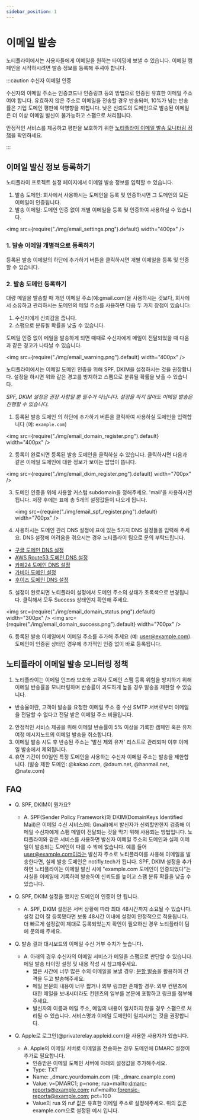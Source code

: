 ```yaml
---
sidebar_position: 1
---
```


# 이메일 발송

노티플라이에서는 사용자들에게 이메일을 원하는 타이밍에 보낼 수 있습니다. 이메일 캠페인을 시작하시려면 발송 정보를 등록해 주셔야 합니다. 

:::caution 수신자 이메일 인증

수신자의 이메일 주소는 인증코드나 인증링크 등의 방법으로 인증된 유효한 이메일 주소여야 합니다. 유효하지 않은 주소로 이메일을 전송할 경우 반송되며, 10%가 넘는 반송률은 기업 도메인 평판에 악영향을 끼칩니다. 낮은 신뢰도의 도메인으로 발송된 이메일은 더 이상 이메일 발신이 불가능하고 스팸으로 처리됩니다.

안정적인 서비스를 제공하고 평판을 보호하기 위한 [노티플라이 이메일 발송 모니터링 정책](https://docs.notifly.tech/ko/user-guide/email/guide#%EB%85%B8%ED%8B%B0%ED%94%8C%EB%9D%BC%EC%9D%B4-%EC%9D%B4%EB%A9%94%EC%9D%BC-%EB%B0%9C%EC%86%A1-%EB%AA%A8%EB%8B%88%ED%84%B0%EB%A7%81-%EC%A0%95%EC%B1%85)을 확인하세요.

:::

## 이메일 발신 정보 등록하기

노티플라이 프로젝트 설정 페이지에서 이메일 발송 정보를 입력할 수 있습니다.

1. 발송 도메인: 회사에서 사용하시는 도메인을 등록 및 인증하시면 그 도메인의 모든 이메일이 인증됩니다.
2. 발송 이메일: 도메인 인증 없이 개별 이메일을 등록 및 인증하여 사용하실 수 있습니다.

<img src={require("./img/email_settings.png").default} width="400px" />

### 1. 발송 이메일 개별적으로 등록하기

등록된 발송 이메일의 하단에 추가하기 버튼을 클릭하시면 개별 이메일을 등록 및 인증할 수 있습니다.

### 2. 발송 도메인 등록하기

대량 메일을 발송할 때 개인 이메일 주소(예:gmail.com)을 사용하시는 것보다, 회사에서 소유하고 관리하시는 도메인의 메일 주소를 사용하면 다음 두 가지 장점이 있습니다:

1. 수신자에게 신뢰감을 줍니다.
2. 스팸으로 분류될 확률을 낮출 수 있습니다.

도메일 인증 없이 메일을 발송하게 되면 때때로 수신자에게 메일이 전달되었을 때 다음과 같은 경고가 나타날 수 있습니다.

<img src={require("./img/email_warning.png").default} width="400px" />

노티플라이에서는 이메일 도메인 인증을 위해 SPF, DKIM을 설정하시는 것을 권장합니다. 설정을 하시면 위와 같은 경고를 방지하고 스팸으로 분류될 확률을 낮출 수 있습니다.

_SPF, DKIM 설정은 권장 사항일 뿐 필수가 아닙니다. 설정을 하지 않아도 이메일 발송은 진행할 수 있습니다._

1. 등록된 발송 도메인 의 하단에 추가하기 버튼을 클릭하여 사용하실 도메인을 입력합니다 (예: `example.com`)

<img src={require("./img/email_domain_register.png").default} width="400px" />

2. 등록이 완료되면 등록된 발송 도메인을 클릭하실 수 있습니다. 클릭하시면 다음과 같은 이메일 도메인에 대한 정보가 보이는 팝업이 뜹니다.

<img src={require("./img/email_dkim_register.png").default} width="700px" />

3. 도메인 인증을 위해 사용할 커스텀 subdomain을 정해주세요. 'mail'을 사용하시면 됩니다. 저장 후에는 표에 총 5개의 설정값들이 나오게 됩니다.

   <img src={require("./img/email_spf_register.png").default} width="700px" />

4. 사용하시는 도메인 관리 DNS 설정에 표에 있는 5가지 DNS 설정들을 입력해 주세요. DNS 설정에 어려움을 겪으시는 경우 노티플라이 팀으로 문의 부탁드립니다.

- [구글 도메인 DNS 설정](https://support.google.com/domains/answer/3290309?hl=ko&ref_topic=9018335&sjid=12768285378828216417-AP)
- [AWS Route53 도메인 DNS 설정](https://docs.aws.amazon.com/ko_kr/Route53/latest/DeveloperGuide/rrsets-working-with.html)
- [카페24 도메인 DNS 설정](https://help.cafe24.com/cs/cs_faq_view.php?idx=3766)
- [가비아 도메인 설정](https://customer.gabia.com/manual/domain/287/1201)
- [후이즈 도메인 DNS 설정](https://cs.whois.co.kr/faq/?p=list&service=1)

5. 설정이 완료되면 노티플라이 설정에서 도메인 주소의 상태가 초록색으로 변경됩니다. 클릭해서 모두 Success 상태인지 확인해 주세요.

<img src={require("./img/email_domain_status.png").default} width="300px" />
<img src={require("./img/email_domain_success.png").default} width="700px" />

6. 등록된 발송 이메일에서 이메일 주소를 추가해 주세요 (예: user@example.com). 도메인이 인증된 상태인 경우에 추가적인 인증 없이 바로 등록됩니다.

## 노티플라이 이메일 발송 모니터링 정책

1. 노티플라이는 이메일 인프라 보호와 고객사 도메인 스팸 등록 위험을 방지하기 위해 이메일 반송률을 모니터링하며 반송률이 과도하게 높을 경우 발송을 제한할 수 있습니다. 
  - 반송율이란, 고객이 발송을 요청한 이메일 주소 중 수신 SMTP 서버로부터 이메일을 전달할 수 없다고 전달 받은 이메일 주소 비율입니다.
2. 안정적인 서비스 제공을 위해 이메일 반송률이 5% 이상을 기록한 캠페인 혹은 유저여정 메시지노드의 이메일 발송을 취소합니다.
3. 이메일 발송 시도 후 반송된 주소는 '발신 제외 유저' 리스트로 관리되며 이후 이메일 발송에서 제외됩니다.
4. 휴면 기간이 90일인 특정 도메인을 사용하는 수신자 이메일 주소는 발송을 제한합니다. (발송 제한 도메인: @kakao.com, @daum.net, @hanmail.net, @nate.com)


## FAQ

- Q. SPF, DKIM이 뭔가요?

  - A. SPF(Sender Policy Framework)와 DKIM(DomainKeys Identified Mail)은 이메일 수신 서비스(예: Gmail)에서 발신자가 신뢰할만한지 검증해 이메일 수신자에게 스팸 메일이 전달되는 것을 막기 위해 사용되는 방법입니다. 노티플라이와 같은 서비스를 사용하면 발신자 이메일 주소의 도메인과 실제 이메일이 발송되는 도메인이 다를 수 밖에 없습니다. 예를 들어 user@example.com이라는 발신자 주소로 노티플라이를 사용해 이메일을 발송한다면, 실제 발송 도메인은 notifly.tech가 됩니다. SPF, DKIM 설정을 추가하면 노티플라이는 이메일 발신 시에 "example.com 도메인이 인증되었다"는 사실을 이메일에 기록하여 발송하여 신뢰도를 높이고 스팸 분류 확률을 낮출 수 있습니다.

- Q. SPF, DKIM 설정을 했지만 도메인이 인증이 안 됩니다.
  - A. SPF, DKIM 설정은 서버 상황에 따라 최대 48시간까지 소요될 수 있습니다. 설정 값이 잘 등록됐다면 보통 48시간 이내에 설정이 안정적으로 적용됩니다. 더 빠르게 설정값이 제대로 등록되었는지 확인이 필요하신 경우 노티플라이 팀에 문의해 주세요.

- Q. 발송 결과 대시보드의 이메일 수신 거부 수치가 높습니다.
  - A. 아래의 경우 수신자의 이메일 서비스가 메일을 스팸으로 판단할 수 있습니다. 메일 발송 타이밍 설정 및 내용 작성 시 참고해주세요.
      - 짧은 시간에 너무 많은 수의 이메일을 보낼 경우: [분할 발송](/ko/user-guide/campaigns/campaign-segments/segment#throttling)을 활용하여 간격을 두고 발송해주세요.
      - 메일 본문의 내용이 너무 짧거나 외부 링크만 존재할 경우: 외부 컨텐츠에 대한 메일을 보내시더라도 컨텐츠의 일부를 본문에 포함하고 링크를 첨부해주세요.
      - 발신자의 이름과 메일 주소, 메일의 내용이 일치하지 않을 경우 스팸으로 처리될 수 있습니다. 서비스명과 이메일 도메인이 일치시키는 것을 권장합니다.

- Q. Apple로 로그인(@privaterelay.appleid.com)을 사용한 사용자가 있습니다.
  - A. Apple의 이메일 서버로 이메일을 전송하는 경우 도메인에 DMARC 설정이 추가로 필요합니다.
      - 인증받은 이메일 도메인 서버에 아래의 설정값을 추가해주세요.
      - Type: TXT
      - Name: _dmarc.yourdomain.com (예: _dmarc.example.com)
      - Value: v=DMARC1; p=none; rua=mailto:dmarc-reports@example.com; ruf=mailto:forensic-reports@example.com; pct=100
      - Value의 rua 와 ruf 값은 유효한 이메일 주소로 설정해주세요. 위의 값은 example.com으로 설정된 예시 입니다.
